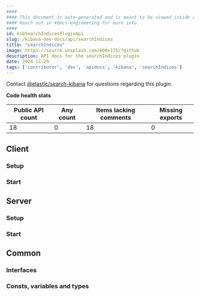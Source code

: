 ```yaml
---
####
#### This document is auto-generated and is meant to be viewed inside our experimental, new docs system.
#### Reach out in #docs-engineering for more info.
####
id: kibSearchIndicesPluginApi
slug: /kibana-dev-docs/api/searchIndices
title: "searchIndices"
image: https://source.unsplash.com/400x175/?github
description: API docs for the searchIndices plugin
date: 2024-11-29
tags: ['contributor', 'dev', 'apidocs', 'kibana', 'searchIndices']
---
```




Contact [@elastic/search-kibana](https://github.com/orgs/elastic/teams/search-kibana) for questions regarding this plugin.

**Code health stats**

| Public API count  | Any count | Items lacking comments | Missing exports |
|-------------------|-----------|------------------------|-----------------|
| 18 | 0 | 18 | 0 |

## Client

### Setup
<DocDefinitionList data={[searchIndicesObj.client.setup]}/>

### Start
<DocDefinitionList data={[searchIndicesObj.client.start]}/>

## Server

### Setup
<DocDefinitionList data={[searchIndicesObj.server.setup]}/>

### Start
<DocDefinitionList data={[searchIndicesObj.server.start]}/>

## Common

### Interfaces
<DocDefinitionList data={searchIndicesObj.common.interfaces}/>

### Consts, variables and types
<DocDefinitionList data={searchIndicesObj.common.misc}/>

